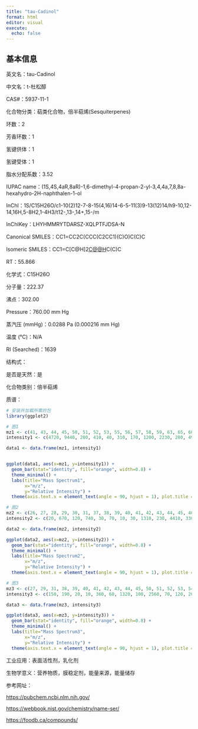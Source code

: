 ```yaml
---
title: "tau-Cadinol"
format: html
editor: visual
execute: 
  echo: false
---
```


## 基本信息

英文名：tau-Cadinol

中文名：t-杜松醇

CAS#：5937-11-1

化合物分类：萜类化合物，倍半萜烯(Sesquiterpenes)

环数：2

芳香环数：1

氢键供体：1

氢键受体：1

脂水分配系数：3.52

IUPAC name：(1S,4S,4aR,8aR)-1,6-dimethyl-4-propan-2-yl-3,4,4a,7,8,8a-hexahydro-2H-naphthalen-1-ol

InChl：1S/C15H26O/c1-10(2)12-7-8-15(4,16)14-6-5-11(3)9-13(12)14/h9-10,12-14,16H,5-8H2,1-4H3/t12-,13-,14+,15-/m

InChlKey：LHYHMMRYTDARSZ-XQLPTFJDSA-N

Canonical SMILES：CC1=CC2C(CCC(C2CC1)(C)O)C(C)C

Isomeric SMILES：CC1=C[C@H]2[C@@H](CC[C@]([C@@H]2CC1)(C)O)C(C)C

RT：55.866

化学式：C15H26O

分子量：222.37

沸点：302.00

Pressure：760.00 mm Hg

蒸汽压 (mmHg)：0.0288 Pa (0.000216 mm Hg)

温度 (℃)：N/A

RI (Searched)：1639

结构式：

是否是天然：是

化合物类别：倍半萜烯

质谱：

```r
# 安装并加载所需的包
library(ggplot2)

# 图1
mz1 <- c(41, 43, 44, 45, 50, 51, 52, 53, 55, 56, 57, 58, 59, 63, 65, 66, 67, 68, 69, 70, 71, 72, 77, 78, 79, 80, 81, 82, 83, 84, 85, 91, 92, 93, 94, 95, 96, 97, 103, 105, 106, 107, 108, 109, 110, 111, 113, 115, 116, 117, 118, 119, 120, 121, 122, 123, 127, 128, 129, 131, 132, 133, 134, 135, 136, 137, 138, 139, 143, 144, 145, 146, 147, 148, 149, 150, 151, 152, 159, 161, 162, 163, 164, 165, 175, 176, 177, 179, 189, 190, 204, 205, 206, 222)
intensity1 <- c(4720, 9440, 280, 410, 40, 310, 170, 1200, 2230, 280, 490, 1560, 200, 90, 720, 190, 1490, 230, 1610, 220, 1580, 110, 1880, 390, 2860, 460, 3580, 360, 240, 60, 90, 2180, 610, 2380, 1180, 3720, 480, 170, 210, 3920, 670, 870, 650, 1250, 190, 110, 40, 240, 100, 360, 380, 2630, 630, 2560, 420, 290, 150, 120, 130, 320, 160, 1020, 1780, 450, 140, 310, 60, 140, 50, 50, 340, 160, 410, 180, 250, 110, 130, 140, 370, 9999, 2170, 270, 640, 100, 100, 170, 80, 200, 1420, 240, 4650, 810, 70, 140)

data1 <- data.frame(mz1, intensity1)


ggplot(data1, aes(x=mz1, y=intensity1)) +
  geom_bar(stat="identity", fill="orange", width=0.8) + 
  theme_minimal() + 
  labs(title="Mass Spectrum1",
       x="m/z",
       y="Relative Intensity") + 
  theme(axis.text.x = element_text(angle = 90, hjust = 1), plot.title = element_text(hjust = 0.5))  

# 图2
mz2 <- c(26, 27, 28, 29, 30, 31, 37, 38, 39, 40, 41, 42, 43, 44, 45, 46, 49, 50, 51, 52, 53, 54, 55, 56, 57, 58, 59, 60, 61, 62, 63, 64, 65, 66, 67, 68, 69, 70, 71, 72, 73, 74, 75, 76, 77, 78, 79, 80, 81, 82, 83, 84, 85, 86, 87, 89, 90, 91, 92, 93, 94, 95, 96, 97, 98, 99, 100, 102, 103, 104, 105, 106, 107, 108, 109, 110, 111, 112, 113, 114, 115, 116, 117, 118, 119, 120, 121, 122, 123, 124, 125, 126, 127, 128, 129, 130, 131, 132, 133, 134, 135, 136, 137, 138, 139, 140, 141, 142, 143, 144, 145, 146, 147, 148, 149, 150, 151, 152, 153, 155, 157, 158, 159, 160, 161, 162, 163, 164, 165, 166, 167, 173, 174, 175, 176, 177, 178, 180, 187, 188, 189, 190, 191, 192, 193, 202, 203, 204, 205, 206, 207, 208, 220, 221, 222, 223)
intensity2 <- c(20, 670, 120, 740, 30, 70, 10, 30, 1310, 230, 4410, 330, 9380, 260, 370, 10, 10, 60, 390, 190, 1340, 200, 2810, 330, 560, 2090, 270, 10, 10, 20, 130, 50, 900, 290, 1880, 290, 2880, 350, 2900, 180, 40, 20, 30, 30, 2710, 630, 4550, 1160, 4210, 520, 410, 120, 140, 30, 10, 50, 20, 2950, 700, 3000, 1950, 6590, 830, 290, 30, 30, 10, 40, 280, 140, 4280, 800, 1300, 990, 2550, 390, 220, 40, 80, 10, 370, 140, 550, 350, 3410, 830, 5740, 830, 1020, 180, 70, 60, 280, 160, 180, 80, 370, 130, 1080, 2080, 880, 310, 600, 150, 360, 50, 50, 30, 40, 50, 370, 150, 440, 260, 540, 210, 250, 300, 70, 10, 10, 10, 260, 220, 9999, 1830, 220, 1390, 210, 50, 10, 30, 10, 70, 100, 240, 40, 60, 30, 10, 1300, 210, 50, 20, 10, 20, 30, 4850, 780, 70, 70, 10, 50, 10, 200, 40)

data2 <- data.frame(mz2, intensity2)

ggplot(data2, aes(x=mz2, y=intensity2)) +
  geom_bar(stat="identity", fill="orange", width=0.8) + 
  theme_minimal() + 
  labs(title="Mass Spectrum2",
       x="m/z",
       y="Relative Intensity") + 
  theme(axis.text.x = element_text(angle = 90, hjust = 1), plot.title = element_text(hjust = 0.5))  

# 图3
mz3 <- c(27, 29, 31, 38, 39, 40, 41, 42, 43, 44, 45, 50, 51, 52, 53, 54, 55, 56, 57, 58, 59, 62, 63, 64, 65, 66, 67, 68, 69, 70, 71, 72, 73, 75, 76, 77, 78, 79, 80, 81, 82, 83, 84, 85, 89, 90, 91, 92, 93, 94, 95, 96, 97, 98, 99, 102, 103, 104, 105, 106, 107, 108, 109, 110, 111, 113, 115, 116, 117, 118, 119, 120, 121, 122, 123, 124, 125, 127, 128, 129, 130, 131, 132, 133, 134, 135, 136, 137, 138, 139, 141, 142, 143, 144, 145, 146, 147, 148, 149, 150, 151, 152, 153, 159, 160, 161, 162, 163, 164, 165, 173, 175, 176, 179, 189, 190, 191, 203, 204, 205, 206, 207)
intensity3 <- c(150, 190, 20, 10, 360, 60, 1320, 100, 2560, 70, 120, 20, 120, 60, 480, 60, 1050, 110, 160, 520, 70, 10, 50, 20, 330, 100, 730, 90, 910, 100, 770, 50, 10, 10, 10, 1060, 250, 1710, 220, 2690, 220, 120, 30, 40, 30, 10, 1420, 350, 1570, 510, 2040, 220, 70, 10, 10, 20, 140, 80, 3030, 450, 540, 230, 590, 70, 30, 30, 170, 60, 260, 280, 2060, 480, 1880, 240, 120, 10, 10, 40, 80, 90, 50, 200, 70, 740, 2020, 410, 90, 180, 30, 10, 20, 10, 20, 20, 280, 120, 330, 90, 150, 50, 40, 30, 10, 100, 190, 9999, 1860, 180, 150, 20, 10, 60, 100, 10, 1250, 180, 10, 10, 3530, 560, 40, 10)

data3 <- data.frame(mz3, intensity3)

ggplot(data3, aes(x=mz3, y=intensity3)) +
  geom_bar(stat="identity", fill="orange", width=0.8) + 
  theme_minimal() + 
  labs(title="Mass Spectrum3",
       x="m/z",
       y="Relative Intensity") + 
  theme(axis.text.x = element_text(angle = 90, hjust = 1), plot.title = element_text(hjust = 0.5)) 

```

工业应用：表面活性剂，乳化剂

生物学意义：营养物质，膜稳定剂，能量来源，能量储存

参考网址：

<https://pubchem.ncbi.nlm.nih.gov/>

<https://webbook.nist.gov/chemistry/name-ser/>

<https://foodb.ca/compounds/>
